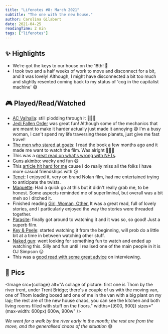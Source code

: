 ```yaml
---
title: "Lifenotes #8: March 2021"
subtitle: "The one with the new house."
author: Carolina Gilabert
date: 2021-04-25
readingTime: 2 min
tags: ["lifenotes"]
---
```



## ✨ Highlights

- We’re got the keys to our house on the 18th! 🎉
- I took two and a half weeks of work to move and disconnect for a bit, and it was lovely! Although, I might have disconnected a bit too much and slightly resented coming back to my status of 'cog in the capitalist machine' 😅

## 🎮 Played/Read/Watched

- [AC Valhalla](https://store.playstation.com/en-gb/product/EP0001-PPSA01490_00-GAME000000000000): still plodding through it 🤷🏼‍♀️
- [Jedi Fallen Order](https://store.playstation.com/en-gb/product/EP0006-CUSA12529_00-RESPAWNSWBIRDDOG) was great fun! Although some of the mechanics that are meant to make it harder actually just made it annoying 😅 I'm a busy woman, I can't spend my life traversing these planets, just give me fast travel!
- [The men who stared at goats](https://www.imdb.com/title/tt1234548): I read the book a few months ago and it made me want to watch the film. Was alright 🤷🏼‍♀️
- This was a [great read on what's wrong with NFTs](https://everestpipkin.medium.com/but-the-environmental-issues-with-cryptoart-1128ef72e6a3).
- [Guns akimbo](https://www.imdb.com/title/tt6902676): wacky and fun 😄
- This [article hit hard for me](https://www.theatlantic.com/health/archive/2021/01/pandemic-goodbye-casual-friends/617839/) cause I do really miss all the folks I have more casual friendships with 😢
- [Tenet](https://www.imdb.com/title/tt6723592): I enjoyed it, very on brand Nolan film, had me entertained trying to anticipate the twists.
- [Maquette](https://store.playstation.com/en-gb/product/EP2333-CUSA24479_00-MAQUETTESIEE0000): Had a quick go at this but it didn't really grab me, to be honest. Some aspects reminded me of superliminal, but overall was a bit meh so I ditched it.
- Finished reading [Girl, Woman, Other.](https://uk.bookshop.org/books/girl-woman-other-winner-of-the-booker-prize-2019/9780241984994) It was a great read, full of lovely stories, and I particularly enjoyed the way the stories were threaded together.
- [Parasite](https://www.imdb.com/title/tt6751668): finally got around to watching it and it was so, so good! Just a superb film.
- [Key & Peele](https://www.imdb.com/title/tt1981558): started watching it from the beginning, will prob do a little bit at a time in between watching other stuff.
- [Naked gun](https://www.imdb.com/title/tt0095705): went looking for something fun to watch and ended up watching this. Silly and fun until I realised one of the main people in it is OJ Simpson 😑
- This was a [good read with some great advice](https://laurieontech.com/posts/job-search/) on interviewing.

## 📸 Pics

<Image
  src={collage}
  alt="A collage of picture: first one is Thom by the river trent, under Trent Bridge; there's a couple of us with the moving van, one of Thom loading boxed and one of me in the van with a big plant on my lap; the rest are of the new house chaos, you can see the kitchen and both living rooms filled with stuff on the floors."
  widths={[600, 900]}
  sizes="(max-width: 600px) 600w, 900w"
/>

_We went for a walk by the river early in the month; the rest are from the move, and the generalised chaos of the situation_ 😅
